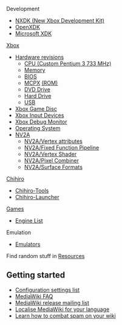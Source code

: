 {{:Main Page/Header}}

Development

* [https://github.com/xqemu/nxdk NXDK (New Xbox Development Kit)]
* [[OpenXDK]]
* [[Microsoft XDK]]

[[Xbox]]

* [[Hardware revisions]]
** [[CPU|CPU (Custom Pentium 3 733 MHz)]]
** [[Memory]]
** [[BIOS]]
** [[MCPX]] [[MCPX ROM|(ROM)]]
** [[DVD Drive]]
** [[Hard Drive]]
** [[USB]]
* [[Xbox Game Disc]]
* [[Xbox Input Devices]]
* [[Xbox Debug Monitor]]
* [[Operating System]]
* [[NV2A]]
** [[NV2A/Vertex attributes]]
** [[NV2A/Fixed Function Pipeline]]
** [[NV2A/Vertex Shader]]
** [[NV2A/Pixel Combiner]]
** [[NV2A/Surface Formats]]

[http://segaretro.org/Sega_Chihiro Chihiro]

* [[Chihiro-Tools]]
* [[Chihiro-Launcher]]

[[:Category:Games|Games]]

* [[Engine List]]

Emulation

* [[Emulators]]

{{:Main Page/Xbox Live}}

Find random stuff in [[Resources]]

== Getting started ==

* [https://www.mediawiki.org/wiki/Special:MyLanguage/Manual:Configuration_settings Configuration settings list]
* [https://www.mediawiki.org/wiki/Special:MyLanguage/Manual:FAQ MediaWiki FAQ]
* [https://lists.wikimedia.org/mailman/listinfo/mediawiki-announce MediaWiki release mailing list]
* [https://www.mediawiki.org/wiki/Special:MyLanguage/Localisation#Translation_resources Localise MediaWiki for your language]
* [https://www.mediawiki.org/wiki/Special:MyLanguage/Manual:Combating_spam Learn how to combat spam on your wiki]